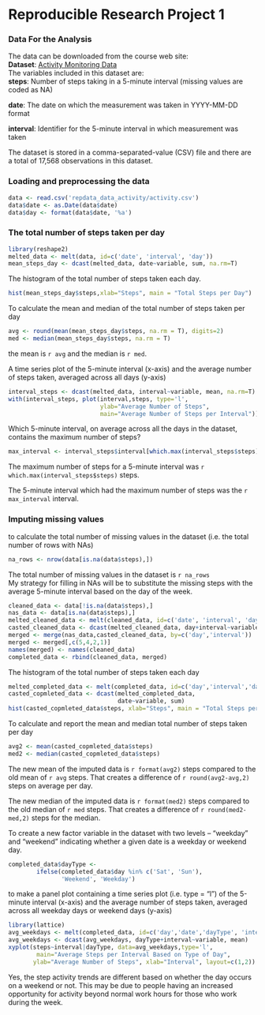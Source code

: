 # Reproducible Research Project 1  
### Data For the Analysis  
The data can be downloaded from the course web site:  
**Dataset**: [Activity Monitoring Data](https://d396qusza40orc.cloudfront.net/repdata%2Fdata%2Factivity.zip)  
The variables included in this dataset are:  
**steps**: Number of steps taking in a 5-minute interval (missing values are coded as NA)  

**date**: The date on which the measurement was taken in YYYY-MM-DD format  

**interval**: Identifier for the 5-minute interval in which measurement was taken  

The dataset is stored in a comma-separated-value (CSV) file and there are a total of 17,568 observations in this dataset.   

### Loading and preprocessing the data  
```r
data <- read.csv('repdata_data_activity/activity.csv')
data$date <- as.Date(data$date)
data$day <- format(data$date, '%a')
```  

### The total number of steps taken per day  
```r
library(reshape2)
melted_data <- melt(data, id=c('date', 'interval', 'day'))
mean_steps_day <- dcast(melted_data, date~variable, sum, na.rm=T)
```  

The histogram of the total number of steps taken each day.  
```r
hist(mean_steps_day$steps,xlab="Steps", main = "Total Steps per Day")
```  

To calculate the mean and median of the total number of steps taken per day
```r
avg <- round(mean(mean_steps_day$steps, na.rm = T), digits=2)
med <- median(mean_steps_day$steps, na.rm = T)
```  
the mean is `r avg` and the median is `r med`.  
 
A time series plot of the 5-minute interval (x-axis) and the average number of steps taken, averaged across all days (y-axis)  
```r
interval_steps <- dcast(melted_data, interval~variable, mean, na.rm=T)
with(interval_steps, plot(interval,steps, type='l',
                          ylab="Average Number of Steps",
                          main="Average Number of Steps per Interval"))
```  

Which 5-minute interval, on average across all the days in the dataset, contains the maximum number of steps?  
```r
max_interval <- interval_steps$interval[which.max(interval_steps$steps)]
```  
The maximum number of steps for a 5-minute interval was `r which.max(interval_steps$steps)` steps.

The 5-minute interval which had the maximum number of steps was the `r max_interval` interval.

### Imputing missing values  
to calculate the total number of missing values in the dataset (i.e. the total number of rows with NAs)  
```r
na_rows <- nrow(data[is.na(data$steps),])
```
The total number of missing values in the dataset is `r na_rows`  
My strategy for filling in NAs will be to substitute the missing steps with the average 5-minute interval based on the day of the week.  
```r
cleaned_data <- data[!is.na(data$steps),]
nas_data <- data[is.na(data$steps),]
melted_cleaned_data <- melt(cleaned_data, id=c('date', 'interval', 'day'))
casted_cleaned_data <- dcast(melted_cleaned_data, day+interval~variable, mean)
merged <- merge(nas_data,casted_cleaned_data, by=c('day','interval'))
merged <- merged[,c(5,4,2,1)]
names(merged) <- names(cleaned_data)
completed_data <- rbind(cleaned_data, merged)

```  
The histogram of the total number of steps taken each day
```r
melted_completed_data <- melt(completed_data, id=c('day','interval','date'))
casted_copmleted_data <- dcast(melted_completed_data,
                               date~variable, sum)
hist(casted_copmleted_data$steps, xlab="Steps", main = "Total Steps per Day with NAs Fixed")
```  
To calculate and report the mean and median total number of steps taken per day  
```r
avg2 <- mean(casted_copmleted_data$steps)
med2 <- median(casted_copmleted_data$steps)
```
The new mean of the imputed data is `r format(avg2)` steps compared to the old mean of `r avg` steps. That creates a difference of `r round(avg2-avg,2)` steps on average per day.

The new median of the imputed data is `r format(med2)` steps compared to the old median of `r med` steps. That creates a difference of `r round(med2-med,2)` steps for the median.  

To create a new factor variable in the dataset with two levels – “weekday” and “weekend” indicating whether a given date is a weekday or weekend day.  
```r
completed_data$dayType <-
        ifelse(completed_data$day %in% c('Sat', 'Sun'),
               'Weekend', 'Weekday')
```  
to make a panel plot containing a time series plot (i.e. type = “l”) of the 5-minute interval (x-axis) and the average number of steps taken, averaged across all weekday days or weekend days (y-axis)  
```r
library(lattice)
avg_weekdays <- melt(completed_data, id=c('day','date','dayType', 'interval'))
avg_weekdays <- dcast(avg_weekdays, dayType+interval~variable, mean)
xyplot(steps~interval|dayType, data=avg_weekdays,type='l',
        main="Average Steps per Interval Based on Type of Day", 
       ylab="Average Number of Steps", xlab="Interval", layout=c(1,2))
```  

Yes, the step activity trends are different based on whether the day occurs on a weekend or not. This may be due to people having an increased opportunity for activity beyond normal work hours for those who work during the week.


















